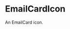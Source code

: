
<Meta
  title="svg/icon/EmailCardIcon"
  component={EmailCardIcon}
  decorators={[withA11y]}
/>

# EmailCardIcon

<Subtitle>An EmailCard icon.</Subtitle>

<Preview>
  <Story name="24x24">
    <EmailCardIcon style={{ height: "24px", width: "24px" }} />
  </Story>
</Preview>
